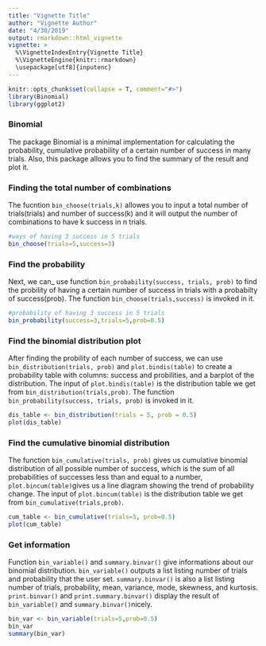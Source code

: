 ```yaml
---
title: "Vignette Title"
author: "Vignette Author"
date: "4/30/2019"
output: rmarkdown::html_vignette
vignette: >
  %\VignetteIndexEntry{Vignette Title}
  %\VignetteEngine{knitr::rmarkdown}
  \usepackage[utf8]{inputenc}
---
```


```r
knitr::opts_chunk$set(collapse = T, comment="#>")
library(Binomial)
library(ggplot2)
```

### Binomial

The package Binomial is a minimal implementation for calculating the probability, cumulative probability of a certain number of success in many trials. Also, this package allows you to find the summary of the result and plot it.

### Finding the total number of combinations

The fucntion `bin_choose(trials,k)` allowes you to input a total number of trials(trials) and number of success(k) and it will output the number of combinations to have k success in n trials.
```r
#ways of having 3 success in 5 trials
bin_choose(trials=5,success=3)
```

### Find the probability

Next, we can_ use function `bin_probability(success, trials, prob)` to find the probility of having a certain number of success in trials with a probabilty of success(prob). The function `bin_choose(trials,success)` is invoked in it.
```r
#probability of having 3 success in 5 trials
bin_probability(success=3,trials=5,prob=0.5)
```

### Find the binomial distribution plot

After finding the probility of each number of success, we can use `bin_distribution(trials, prob)` and `plot.bindis(table)` to create a probability table with columns: success and probilities, and a barplot of the distribution. The input of `plot.bindis(table)` is the distribution table we get from `bin_distribution(trials,prob)`. The function `bin_probability(success, trials, prob)` is invoked in it.
```r
dis_table <- bin_distribution(trials = 5, prob = 0.5)
plot(dis_table)
```

### Find the cumulative binomial distribution

The function `bin_cumulative(trials, prob)` gives us cumulative binomial distribution of all possible number of success, which is the sum of all probabilities of successes less than and equal to a number, `plot.bincum(table)`gives us a line diagram showing the trend of probability change. The input of `plot.bincum(table)` is the distribution table we get from `bin_cumulative(trials,prob)`.
```r
cum_table <- bin_cumulative(trials=5, prob=0.5)
plot(cum_table)
```

### Get information

Function `bin_variable()` and `summary.binvar()` give informations about our binomial distribution. `bin_variable()` outputs a list listing number of trials and probability that the user set. `summary.binvar()` is also a list listing number of trials, probability, mean, variance, mode, skewness, and kurtosis. `print.binvar()` and `print.summary.binvar()` display the result of `bin_variable()` and `summary.binvar()`nicely.
```r
bin_var <- bin_variable(trials=5,prob=0.5)
bin_var
summary(bin_var)
```


